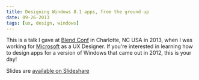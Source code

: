 ```yaml
---
title: Designing Windows 8.1 apps, from the ground up
date: 09-26-2013
tags: [ux, design, windows]
---
```


<Vimeo vimeoId="84388498" />

This is a talk I gave at [Blend Conf](http://2013.blendconf.com/speakers/mike-bifulco/) in Charlotte, NC USA in 2013, when I was working for [Microsoft](https://microsoft.com) as a UX Designer. If you're interested in learning how to design apps for a version of Windows that came out in 2012, this is your day!

Slides are [available on Slideshare](https://www.slideshare.net/mbifulco1/designing-windows-81-apps-from-the-ground-up)
